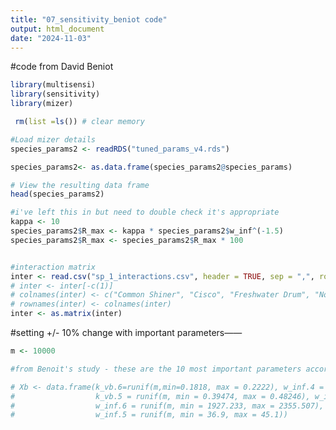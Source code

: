 ```yaml
---
title: "07_sensitivity_beniot code"
output: html_document
date: "2024-11-03"
---
```


#code from David Beniot

```r
library(multisensi)
library(sensitivity)
library(mizer)

 rm(list =ls()) # clear memory
```


```r
#Load mizer details
species_params2 <- readRDS("tuned_params_v4.rds")

species_params2<- as.data.frame(species_params2@species_params)

# View the resulting data frame
head(species_params2)

#i've left this in but need to double check it's appropriate
kappa <- 10
species_params2$R_max <- kappa * species_params2$w_inf^(-1.5)
species_params2$R_max <- species_params2$R_max * 100



```


```r
#interaction matrix
inter <- read.csv("sp_1_interactions.csv", header = TRUE, sep = ",", row.names = NULL, stringsAsFactors = TRUE )
# inter <- inter[-c(1)]
# colnames(inter) <- c("Common Shiner", "Cisco", "Freshwater Drum", "Northern Pike", "Trout-perch", "Walleye", "Yellow Perch")
# rownames(inter) <- colnames(inter)
inter <- as.matrix(inter)
```


#setting +/- 10% change with important parameters------

```r
m <- 10000

#from Benoit's study - these are the 10 most important parameters according to the morris test. They are species specific. i.e. k_vb.1 = commmon shiner von bert growth coefficient. Since we didn't run the morris test - lets just test all species k_vb value.

# Xb <- data.frame(k_vb.6=runif(m,min=0.1818, max = 0.2222), w_inf.4 = runif(m,min=10023.99, max = 12251.55), k_vb.1 = runif(m, min = 0.5184, max = 0.6336),
#                  k_vb.5 = runif(m, min = 0.39474, max = 0.48246), w_inf.1 = runif(m, min = 36.9, max = 45.1), R_max.5 = runif(m, min = 3.428205, max = 4.190028),
#                  w_inf.6 = runif(m, min = 1927.233, max = 2355.507), w_inf.2 = runif(m, min = 636.5232, max = 777.9728), k_vb.4 = runif(m, min = 0.0918, max = 0.1122),
#                  w_inf.5 = runif(m, min = 36.9, max = 45.1))




```




